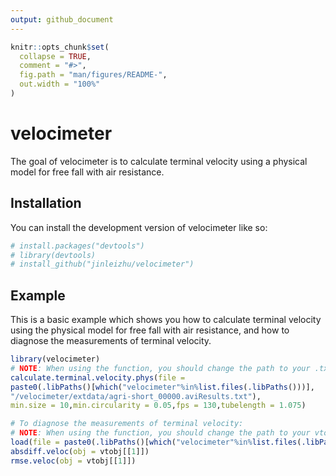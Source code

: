 ```yaml
---
output: github_document
---
```


<!-- README.md is generated from README.Rmd. Please edit that file -->

```r
knitr::opts_chunk$set(
  collapse = TRUE,
  comment = "#>",
  fig.path = "man/figures/README-",
  out.width = "100%"
)
```

# velocimeter

<!-- badges: start -->
<!-- badges: end -->

The goal of velocimeter is to calculate terminal velocity using a physical model for free fall with air resistance.

## Installation

You can install the development version of velocimeter like so:

``` r
# install.packages("devtools")
# library(devtools)
# install_github("jinleizhu/velocimeter")
```

## Example

This is a basic example which shows you how to calculate terminal velocity using
the physical model for free fall with air resistance, and how to diagnose the
measurements of terminal velocity.

```r
library(velocimeter)
# NOTE: When using the function, you should change the path to your .txt files.
calculate.terminal.velocity.phys(file =
paste0(.libPaths()[which("velocimeter"%in%list.files(.libPaths()))],
"/velocimeter/extdata/agri-short_00000.aviResults.txt"),
min.size = 10,min.circularity = 0.05,fps = 130,tubelength = 1.075)

# To diagnose the measurements of terminal velocity:
# NOTE: When using the function, you should change the path to your vtobj.Rdata file.
load(file = paste0(.libPaths()[which("velocimeter"%in%list.files(.libPaths()))],"/velocimeter/extdata/vtobj.Rdata"))
absdiff.veloc(obj = vtobj[[1]])
rmse.veloc(obj = vtobj[[1]])

```
